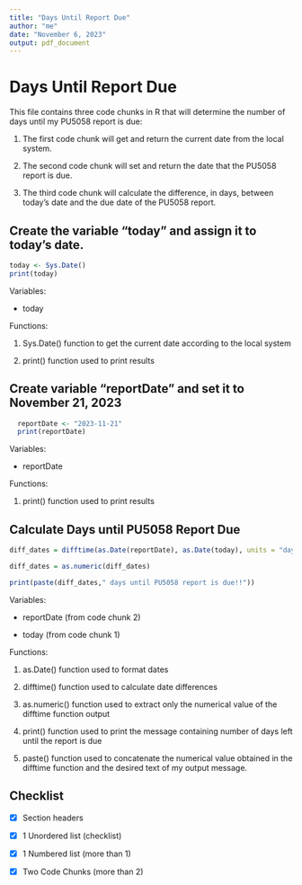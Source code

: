 ```yaml
---
title: "Days Until Report Due"
author: "me"
date: "November 6, 2023"
output: pdf_document
---
```


# Days Until Report Due

This file contains three code chunks in R that will determine the number of days until my PU5058 report is due:

1.  The first code chunk will get and return the current date from the local system.

2.  The second code chunk will set and return the date that the PU5058 report is due.

3.  The third code chunk will calculate the difference, in days, between today's date and the due date of the PU5058 report.

## Create the variable "today" and assign it to today's date.

```r
today <- Sys.Date()
print(today)
```

Variables:

-   today

Functions:

1.  Sys.Date() function to get the current date according to the local system

2.  print() function used to print results

## Create variable "reportDate" and set it to November 21, 2023

```r
  reportDate <- "2023-11-21"
  print(reportDate)
```

Variables:

-   reportDate

Functions:

1.  print() function used to print results

## Calculate Days until PU5058 Report Due

```r
diff_dates = difftime(as.Date(reportDate), as.Date(today), units = "days") 

diff_dates = as.numeric(diff_dates)

print(paste(diff_dates," days until PU5058 report is due!!"))
```

Variables:

-   reportDate (from code chunk 2)

-   today (from code chunk 1)

Functions:

1.  as.Date() function used to format dates

2.  difftime() function used to calculate date differences

3.  as.numeric() function used to extract only the numerical value of the difftime function output

4.  print() function used to print the message containing number of days left until the report is due

5.  paste() function used to concatenate the numerical value obtained in the difftime function and the desired text of my output message.

## Checklist

-   [x] Section headers

-   [x] 1 Unordered list (checklist)

-   [x] 1 Numbered list (more than 1)

-   [x] Two Code Chunks (more than 2)
